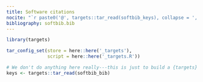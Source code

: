 ```yaml
---
title: Software citations
nocite: "`r paste0('@', targets::tar_read(softbib_keys), collapse = ', ')`"
bibliography: softbib.bib
---
```


```r
library(targets)

tar_config_set(store = here::here('_targets'),
               script = here::here('_targets.R'))

# We don't do anything here really---this is just to build a {targets} dependency to this file
keys <- targets::tar_read(softbib_bib)
```

